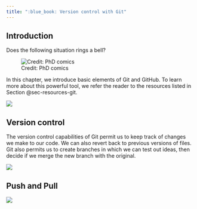 ```yaml
---
title: ":blue_book: Version control with Git"
---
```


## Introduction

Does the following situation rings a bell?

![Credit: PhD comics](images/paste-2840AEE3.png)

In this chapter, we introduce basic elements of Git and GitHub. To learn more about this powerful tool, we refer the reader to the resources listed in Section \@sec-resources-git.

![](images/paste-B5DF25CC.png)

## Version control

The version control capabilities of Git permit us to keep track of changes we make to our code. We can also revert back to previous versions of files. Git also permits us to create branches in which we can test out ideas, then decide if we merge the new branch with the original.

![](images/paste-48384992.png)

## Push and Pull

![](images/paste-A340C143.png)
